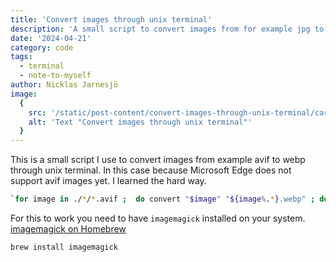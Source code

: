 ```yaml
---
title: 'Convert images through unix terminal'
description: 'A small script to convert images from for example jpg to webp through unix terminal'
date: '2024-04-21'
category: code
tags:
  - terminal
  - note-to-myself
author: Nicklas Jarnesjö
image:
  {
    src: '/static/post-content/convert-images-through-unix-terminal/card.png',
    alt: 'Text "Convert images through unix terminal"'
  }
---
```


This is a small script I use to convert images from example avif to webp through unix terminal. In
this case because Microsoft Edge does not support avif images yet. I learned the hard way.

```bash
`for image in ./*/*.avif ;  do convert "$image" "${image%.*}.webp" ; done`
```

For this to work you need to have `imagemagick` installed on your system.
[imagemagick on Homebrew](https://formulae.brew.sh/formula/imagemagick)

```bash
brew install imagemagick
```

